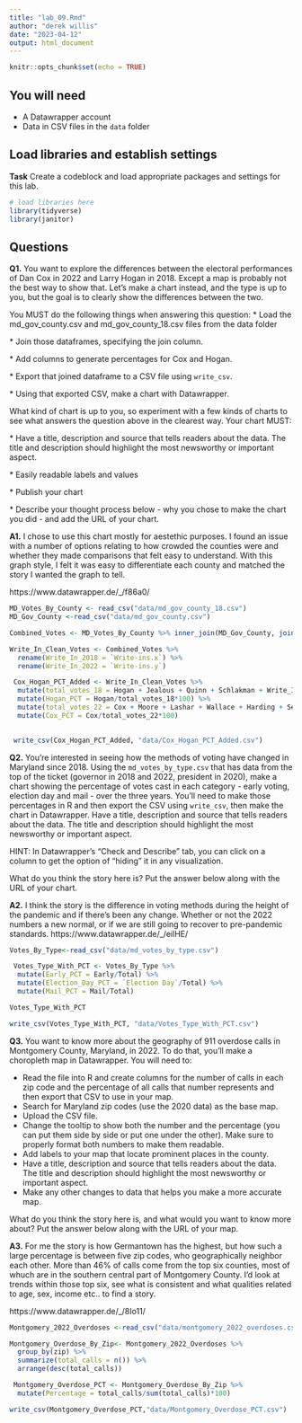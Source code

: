 ```yaml
---
title: "lab_09.Rmd"
author: "derek willis"
date: "2023-04-12"
output: html_document
---
```


```r
knitr::opts_chunk$set(echo = TRUE)
```

## You will need

-   A Datawrapper account
-   Data in CSV files in the `data` folder

## Load libraries and establish settings

**Task** Create a codeblock and load appropriate packages and settings for this lab.

```r
# load libraries here
library(tidyverse)
library(janitor)
```

## Questions

**Q1.** You want to explore the differences between the electoral performances of Dan Cox in 2022 and Larry Hogan in 2018. Except a map is probably not the best way to show that. Let's make a chart instead, and the type is up to you, but the goal is to clearly show the differences between the two.

You MUST do the following things when answering this question: \* Load the md_gov_county.csv and md_gov_county_18.csv files from the data folder 

\* Join those dataframes, specifying the join column. 

\* Add columns to generate percentages for Cox and Hogan. 

\* Export that joined dataframe to a CSV file using `write_csv`. 

\* Using that exported CSV, make a chart with Datawrapper. 

What kind of chart is up to you, so experiment with a few kinds of charts to see what answers the question above in the clearest way. Your chart MUST: 

\* Have a title, description and source that tells readers about the data. The title and description should highlight the most newsworthy or important aspect. 

\* Easily readable labels and values 

\* Publish your chart 

\* Describe your thought process below - why you chose to make the chart you did - and add the URL of your chart.

**A1.**  I chose to use this chart mostly for aestethic purposes. I found an issue with a number of options relating to how crowded the counties were and whether they made comparisons that felt easy to understand. With this graph style, I felt it was easy to differentiate each county and matched the story I wanted the graph to tell.  

https://www.datawrapper.de/_/f86a0/ 

```r
MD_Votes_By_County <- read_csv("data/md_gov_county_18.csv")
MD_Gov_County <-read_csv("data/md_gov_county.csv")
```
```r
Combined_Votes <- MD_Votes_By_County %>% inner_join(MD_Gov_County, join_by(GEOID, County))

```

```r
Write_In_Clean_Votes <- Combined_Votes %>% 
  rename(Write_In_2018 = `Write-ins.x`) %>% 
  rename(Write_In_2022 = `Write-ins.y`)
```


```r
 Cox_Hogan_PCT_Added <- Write_In_Clean_Votes %>% 
  mutate(total_votes_18 = Hogan + Jealous + Quinn + Schlakman + Write_In_2018) %>% 
  mutate(Hogan_PCT = Hogan/total_votes_18*100) %>% 
  mutate(total_votes_22 = Cox + Moore + Lashar + Wallace + Harding + Sefcik + Write_In_2022) %>% 
  mutate(Cox_PCT = Cox/total_votes_22*100)
  
```

```r
 write_csv(Cox_Hogan_PCT_Added, "data/Cox_Hogan_PCT_Added.csv")
```



**Q2.** You're interested in seeing how the methods of voting have changed in Maryland since 2018. Using the `md_votes_by_type.csv` that has data from the top of the ticket (governor in 2018 and 2022, president in 2020), make a chart showing the percentage of votes cast in each category - early voting, election day and mail - over the three years. You'll need to make those percentages in R and then export the CSV using `write_csv`, then make the chart in Datawrapper. Have a title, description and source that tells readers about the data. The title and description should highlight the most newsworthy or important aspect.

HINT: In Datawrapper's "Check and Describe" tab, you can click on a column to get the option of "hiding" it in any visualization.

What do you think the story here is? Put the answer below along with the URL of your chart.

**A2.** I think the story is the difference in voting methods during the height of the pandemic and if there's been any change. Whether or not the 2022 numbers a new normal, or if we are still going to recover to pre-pandemic standards.   https://www.datawrapper.de/_/eilHE/

```r
Votes_By_Type<-read_csv("data/md_votes_by_type.csv")
```

```r
 Votes_Type_With_PCT <- Votes_By_Type %>% 
  mutate(Early_PCT = Early/Total) %>% 
  mutate(Election_Day_PCT = `Election Day`/Total) %>% 
  mutate(Mail_PCT = Mail/Total)

Votes_Type_With_PCT
```

```r
write_csv(Votes_Type_With_PCT, "data/Votes_Type_With_PCT.csv")
```




**Q3.** You want to know more about the geography of 911 overdose calls in Montgomery County, Maryland, in 2022. To do that, you'll make a choropleth map in Datawrapper. You will need to:

-   Read the file into R and create columns for the number of calls in each zip code and the percentage of all calls that number represents and then export that CSV to use in your map.
-   Search for Maryland zip codes (use the 2020 data) as the base map.
-   Upload the CSV file.
-   Change the tooltip to show both the number and the percentage (you can put them side by side or put one under the other). Make sure to properly format both numbers to make them readable.
-   Add labels to your map that locate prominent places in the county.
-   Have a title, description and source that tells readers about the data. The title and description should highlight the most newsworthy or important aspect.
-   Make any other changes to data that helps you make a more accurate map.

What do you think the story here is, and what would you want to know more about? Put the answer below along with the URL of your map.

**A3.** For me the story is how Germantown has the highest, but how such a large percentage is between five zip codes, who geographically neighbor each other. More than 46% of calls come from the top six counties, most of whuch are in the southern central part of Montgomery County. I'd look at trends within those top six, see what is consistent and what qualities related to age, sex, income etc.. to find a story.

https://www.datawrapper.de/_/8Io11/

```r
Montgomery_2022_Overdoses <-read_csv("data/montgomery_2022_overdoses.csv") 
```
```r
Montgomery_Overdose_By_Zip<- Montgomery_2022_Overdoses %>% 
  group_by(zip) %>% 
  summarize(total_calls = n()) %>% 
  arrange(desc(total_calls))
```


```r
 Montgomery_Overdose_PCT <- Montgomery_Overdose_By_Zip %>% 
  mutate(Percentage = total_calls/sum(total_calls)*100)
```

```r
write_csv(Montgomery_Overdose_PCT,"data/Montgomery_Overdose_PCT.csv")
```


